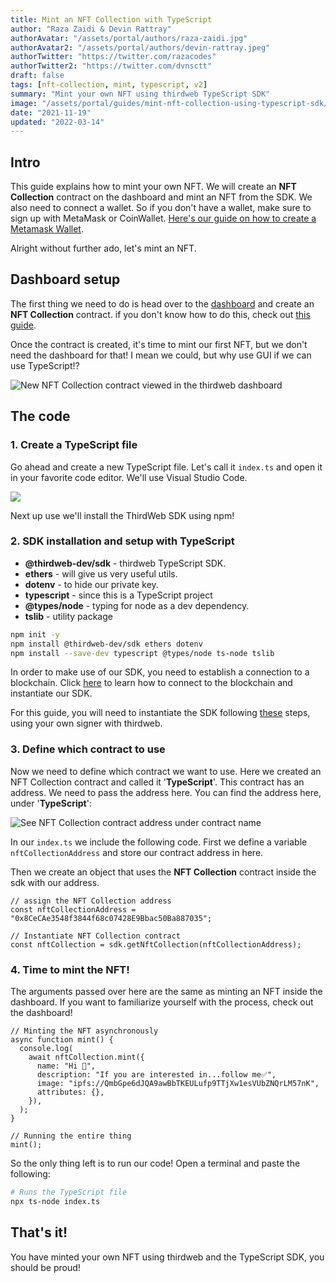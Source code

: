 ```yaml
---
title: Mint an NFT Collection with TypeScript 
author: "Raza Zaidi & Devin Rattray"
authorAvatar: "/assets/portal/authors/raza-zaidi.jpg"
authorAvatar2: "/assets/portal/authors/devin-rattray.jpeg"
authorTwitter: "https://twitter.com/razacodes"
authorTwitter2: "https://twitter.com/dvnsctt"
draft: false
tags: [nft-collection, mint, typescript, v2]
summary: "Mint your own NFT using thirdweb TypeScript SDK"
image: "/assets/portal/guides/mint-nft-collection-using-typescript-sdk/thumbnail.png"
date: "2021-11-19"
updated: "2022-03-14"
---
```


## Intro

This guide explains how to mint your own NFT. We will create an **NFT Collection** contract on the dashboard and mint an NFT from the SDK. We also need to connect a wallet. So if you don't have a wallet, make sure to sign up with MetaMask or CoinWallet. [Here's our guide on how to create a Metamask Wallet](/guides/create-a-metamask-wallet).

Alright without further ado, let's mint an NFT.

## Dashboard setup
The first thing we need to do is head over to the [dashboard](https://thirdweb.com/dashboard) and create an **NFT Collection** contract. if you don't know how to do this, check out [this guide](/learn/introduction).

Once the contract is created, it's time to mint our first NFT, but we don't need the dashboard for that! I mean we could, but why use GUI if we can use TypeScript!?

![New NFT Collection contract viewed in the thirdweb dashboard](/assets/portal/guides/mint-nft-collection-using-typescript-sdk/nft-collection-contract-dashboard-view.png)

## The code

### 1. Create a TypeScript file

Go ahead and create a new TypeScript file. Let's call it `index.ts` and open it in your favorite code editor. We'll use Visual Studio Code.

![](/assets/portal/guides/mint-nft-collection-using-typescript-sdk/Untitled%2018.png)

Next up use we'll install the ThirdWeb SDK using npm!

### 2. SDK installation and setup with TypeScript

- **@thirdweb-dev/sdk** - thirdweb TypeScript SDK.
- **ethers** - will give us very useful utils.
- **dotenv** - to hide our private key.
- **typescript** - since this is a TypeScript project
- **@types/node** - typing for node as a dev dependency.
- **tslib** - utility package

```bash
npm init -y
npm install @thirdweb-dev/sdk ethers dotenv 
npm install --save-dev typescript @types/node ts-node tslib
```

In order to make use of our SDK, you need to establish a connection to a blockchain.
Click [here](/learn-thirdweb/connect-to-blockchain) to learn how to connect to the blockchain and instantiate our SDK.

For this guide, you will need to instantiate the SDK following [these](/learn-thirdweb/connect-to-blockchain#using-your-own-signer-with-thirdweb) steps, using your own signer with thirdweb.

### 3. Define which contract to use

Now we need to define which contract we want to use. Here we created an NFT Collection contract and called it '**TypeScript**'. This contract has an address. We need to pass the address here. You can find the address here, under '**TypeScript**':

![See NFT Collection contract address under contract name](/assets/portal/guides/mint-nft-collection-using-typescript-sdk/nft-collection-contract-dashboard-view.png)

In our `index.ts` we include the following code. First we define a variable `nftCollectionAddress` and store our contract address in here.

Then we create an object that uses the **NFT Collection** contract inside the sdk with our address.

```tsx
// assign the NFT Collection address
const nftCollectionAddress = "0x8CeCAe3548f3844f68c07428E9Bbac50Ba887035";

// Instantiate NFT Collection contract
const nftCollection = sdk.getNftCollection(nftCollectionAddress);
```

### 4. Time to mint the NFT!

The arguments passed over here are the same as minting an NFT inside the dashboard. If you want to familiarize yourself with the process, check out the dashboard!

```tsx
// Minting the NFT asynchronously
async function mint() {
  console.log(
    await nftCollection.mint({
      name: "Hi 👋",
      description: "If you are interested in...follow me✅",
      image: "ipfs://QmbGpe6dJQA9awBbTKEULufp9TTjXw1esVUbZNQrLM57nK",
      attributes: {},
    }),
  );
}

// Running the entire thing
mint();
```

So the only thing left is to run our code! Open a terminal and paste the following:

```bash
# Runs the TypeScript file
npx ts-node index.ts
```

## That's it!

You have minted your own NFT using thirdweb and the TypeScript SDK, you should be proud!
